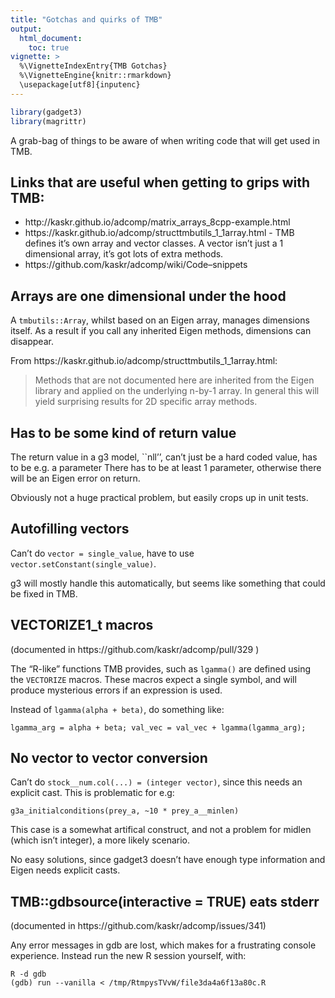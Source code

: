 ```yaml
---
title: "Gotchas and quirks of TMB"
output:
  html_document:
    toc: true
vignette: >
  %\VignetteIndexEntry{TMB Gotchas}
  %\VignetteEngine{knitr::rmarkdown}
  \usepackage[utf8]{inputenc}
---
```


```r
library(gadget3)
library(magrittr)
```

A grab-bag of things to be aware of when writing code that will get used in TMB.

## Links that are useful when getting to grips with TMB:

* http://kaskr.github.io/adcomp/matrix_arrays_8cpp-example.html
* https://kaskr.github.io/adcomp/structtmbutils_1_1array.html - TMB defines it's own array and vector classes. A vector isn't just a 1 dimensional array, it's got lots of extra methods.
* https://github.com/kaskr/adcomp/wiki/Code--snippets

## Arrays are one dimensional under the hood

A ``tmbutils::Array``, whilst based on an Eigen array, manages dimensions
itself. As a result if you call any inherited Eigen methods, dimensions can
disappear.

From https://kaskr.github.io/adcomp/structtmbutils_1_1array.html:

> Methods that are not documented here are inherited from the Eigen library and applied on the underlying n-by-1 array. In general this will yield surprising results for 2D specific array methods.

## Has to be some kind of return value

The return value in a g3 model, ``nll'', can't just be a hard coded value, has
to be e.g. a parameter There has to be at least 1 parameter, otherwise there
will be an Eigen error on return.

Obviously not a huge practical problem, but easily crops up in unit tests.

## Autofilling vectors

Can't do ``vector = single_value``, have to use ``vector.setConstant(single_value)``.

g3 will mostly handle this automatically, but seems like something that could
be fixed in TMB.

## VECTORIZE1_t macros

(documented in https://github.com/kaskr/adcomp/pull/329 )

The "R-like" functions TMB provides, such as ``lgamma()`` are defined using the
``VECTORIZE`` macros. These macros expect a single symbol, and will produce
mysterious errors if an expression is used.

Instead of ``lgamma(alpha + beta)``, do something like:

    lgamma_arg = alpha + beta; val_vec = val_vec + lgamma(lgamma_arg);

## No vector<int> to vector<Type> conversion

Can't do ``stock__num.col(...) = (integer vector)``, since this needs an
explicit cast. This is problematic for e.g:

    g3a_initialconditions(prey_a, ~10 * prey_a__minlen)

This case is a somewhat artifical construct, and not a problem for midlen
(which isn't integer), a more likely scenario.

No easy solutions, since gadget3 doesn't have enough type information and Eigen
needs explicit casts.

## TMB::gdbsource(interactive = TRUE) eats stderr

(documented in https://github.com/kaskr/adcomp/issues/341)

Any error messages in gdb are lost, which makes for a frustrating console
experience. Instead run the new R session yourself, with:

```
R -d gdb
(gdb) run --vanilla < /tmp/RtmpysTVvW/file3da4a6f13a80c.R
```
